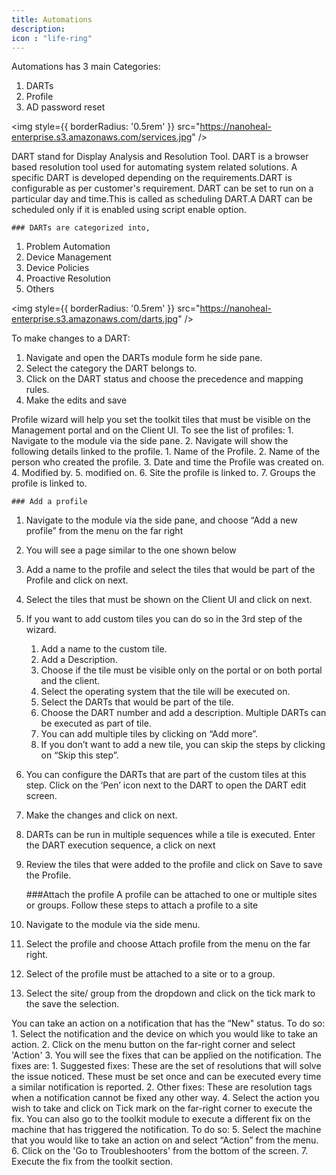 ---
title: Automations
description: 
icon : "life-ring" 
---

Automations has 3 main Categories:
1. DARTs
2. Profile
3. AD password reset

<img
  style={{ borderRadius: '0.5rem' }}
  src="https://nanoheal-enterprise.s3.amazonaws.com/services.jpg"
/>

<Tabs>
  <Tab title="DARTs">
DART stand for Display Analysis and Resolution Tool. DART is a browser based resolution tool used for automating system related solutions.
A specific DART is developed depending on the requirements.DART is configurable as per customer's requirement.
DART can be set to run on a particular day and time.This is called as scheduling DART.A DART can be scheduled only if it is enabled using script enable option.

    ### DARTs are categorized into,
1. Problem Automation
2. Device Management
3. Device Policies
4. Proactive Resolution
5. Others

<img
  style={{ borderRadius: '0.5rem' }}
  src="https://nanoheal-enterprise.s3.amazonaws.com/darts.jpg"
/>

To make changes to a DART:
1. Navigate and open the DARTs module form he side pane.
2. Select the category the DART belongs to.
3. Click on the DART status and choose the precedence and mapping rules.
4. Make the edits and save
  </Tab>


  <Tab title="Profile Wizard">
Profile wizard will help you set the toolkit tiles that must be visible on the Management portal and on the Client UI. To see the list of profiles:
1. Navigate to the module via the side pane.
2. Navigate will show the following details linked to the profile.
    1. Name of the Profile.
    2. Name of the person who created the profile.
    3. Date and time the Profile was created on.
    4. Modified by.
    5. modified on.
    6. Site the profile is linked to.
    7. Groups the profile is linked to.

    ### Add a profile
1. Navigate to the module via the side pane, and choose “Add a new profile” from the menu on the far right
2. You will see a page similar to the one shown below
3. Add a name to the profile and select the tiles that would be part of the Profile and click on next.
4. Select the tiles that must be shown on the Client UI and click on next.
5. If you want to add custom tiles you can do so in the 3rd step of the wizard.
    1. Add a name to the custom tile.
    2. Add a Description.
    3.  Choose if the tile must be visible only on the portal or on both portal and the client.
    4. Select the operating system that the tile will be executed on.
    5. Select the DARTs that would be part of the tile.
    6. Choose the DART number and add a description. Multiple DARTs can be executed as part of tile.
    7. You can add multiple tiles by clicking on “Add more”.
    8. If you don’t want to add a new tile, you can skip the steps by clicking on “Skip this step”.
6. You can configure the DARTs that are part of the custom tiles at this step. Click on the ‘Pen’ icon next to the DART to open the DART edit screen.
7. Make the changes and click on next.
8. DARTs can be run in multiple sequences while a tile is executed. Enter the DART execution sequence, a click on next
9. Review the tiles that were added to the profile and click on Save to save the Profile.

    ###Attach the profile
A profile can be attached to one or multiple sites or groups. Follow these steps to attach a profile to a site
1. Navigate to the module via the side menu.
2. Select the profile and choose Attach profile from the menu on the far right.
3. Select of the profile must be attached to a site or to a group.
4. Select the site/ group from the dropdown and click on the tick mark to the save the selection.

  </Tab>

  <Tab title="Notification Resolution">
   You can take an action on a notification that has the “New" status. To do so:
1. Select the notification and the device on which you would like to take an action.
2. Click on the menu button on the far-right corner and select 'Action'
3. You will see the fixes that can be applied on the notification. The fixes are:
1. Suggested fixes: These are the set of resolutions that will solve the issue noticed. These 
must be set once and can be executed every time a similar notification is reported.
2. Other fixes: These are resolution tags when a notification cannot be fixed any other way.
4. Select the action you wish to take and click on Tick mark on the far-right corner to execute the
fix.
You can also go to the toolkit module to execute a different fix on the machine that has triggered the 
notification. To do so:
5. Select the machine that you would like to take an action on and select “Action” from the menu.
6. Click on the 'Go to Troubleshooters' from the bottom of the screen.
7. Execute the fix from the toolkit section.
  </Tab>
</Tabs>